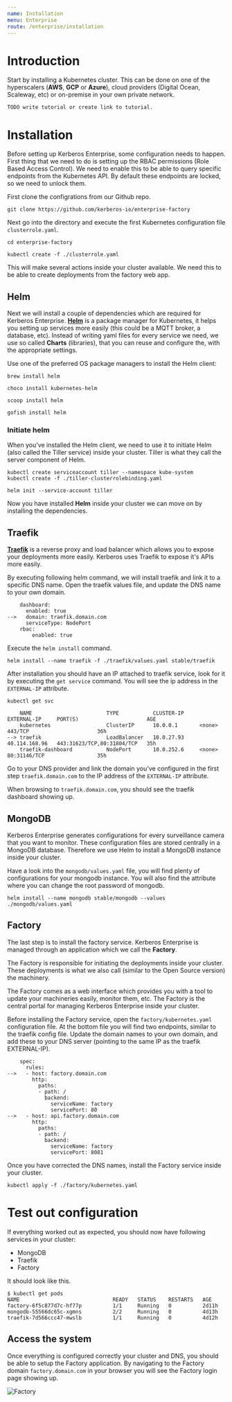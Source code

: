```yaml
---
name: Installation
menu: Enterprise
route: /enterprise/installation
---
```



# Introduction

Start by installing a Kubernetes cluster. This can be done on one of the hyperscalers (**AWS**, **GCP** or **Azure**),
cloud providers (Digital Ocean, Scaleway, etc) or on-premise in your own private network.

    TODO write tutorial or create link to tutorial.

# Installation

Before setting up Kerberos Enterprise, some configuration needs to happen. First thing that we need to do is setting up the RBAC permissions (Role Based Access Control). We need to enable this to be able to query specific endpoints from the Kubernetes API. By default these endpoints are locked, so we need to unlock them.

First clone the configrations from our Github repo.

    git clone https://github.com/kerberos-io/enterprise-factory

Next go into the directory and execute the first Kubernetes configuration file `clusterrole.yaml`.

    cd enterprise-factory

    kubectl create -f ./clusterrole.yaml

This will make several actions inside your cluster available. We need this to be able to create deployments from the factory web app.

## Helm

Next we will install a couple of dependencies which are required for Kerberos Enterprise. [**Helm**](https://helm.sh/) is a package manager for Kubernetes, it helps you setting up services more easily (this could be a MQTT broker, a database, etc).
Instead of writing yaml files for every service we need, we use so called **Charts** (libraries), that you can reuse and configure the,
with the appropriate settings.

Use one of the preferred OS package managers to install the Helm client:

    brew install helm

    choco install kubernetes-helm

    scoop install helm

    gofish install helm

### Initiate helm

When you've installed the Helm client, we need to use it to initiate Helm (also called the Tiller service) inside your cluster.
Tiller is what they call the server component of Helm.

    kubectl create serviceaccount tiller --namespace kube-system
    kubectl create -f ./tiller-clusterrolebinding.yaml

    helm init --service-account tiller

Now you have installed **Helm** inside your cluster we can move on by installing the dependencies.

## Traefik

[**Traefik**](https://containo.us/traefik/) is a reverse proxy and load balancer which allows you to
expose your deployments more easily. Kerberos uses Traefik to expose it's APIs more easily.

By executing following helm command, we will install traefik and link it to a specific DNS name. Open the traefik values file, and update the DNS name to your own domain.

        dashboard:
          enabled: true
    -->   domain: traefik.domain.com
          serviceType: NodePort
        rbac:
            enabled: true

Execute the `helm install` command.

    helm install --name traefik -f ./traefik/values.yaml stable/traefik

After installation you should have an IP attached to traefik service, look for it by executing the `get service` command. You will see the ip address in the `EXTERNAL-IP` attribute.

    kubectl get svc

        NAME                        TYPE           CLUSTER-IP     EXTERNAL-IP     PORT(S)                      AGE
        kubernetes                  ClusterIP      10.0.0.1       <none>          443/TCP                      36h
    --> traefik                     LoadBalancer   10.0.27.93     40.114.168.96   443:31623/TCP,80:31804/TCP   35h
        traefik-dashboard           NodePort       10.0.252.6     <none>          80:31146/TCP                 35h

Go to your DNS provider and link the domain you've configured in the first step `traefik.domain.com` to the IP address of the `EXTERNAL-IP` attribute.

When browsing to `traefik.domain.com`, you should see the traefik dashboard showing up.

## MongoDB

Kerberos Enterprise generates configurations for every surveillance camera that you want to monitor. These configuration files
are stored centrally in a MongoDB database. Therefore we use Helm to install a MongoDB instance inside your cluster.

Have a look into the `mongodb/values.yaml` file, you will find plenty of configurations for your mongodb instance. You will also find the attribute where you can change the root password of mongodb.

    helm install --name mongodb stable/mongodb --values ./mongodb/values.yaml


## Factory

The last step is to install the factory service. Kerberos Enterprise is managed through an application which we call the **Factory**.

The Factory is responsible for initiating
the deployments inside your cluster. These deployments is what we also call (similar to the Open Source version) the machinery.

The Factory comes as a web interface which provides you with a tool to update your machineries easily, monitor them, etc. The Factory is the central portal for managing Kerberos Enterprise inside your cluster.

Before installing the Factory service, open the `factory/kubernetes.yaml` configuration file. At the bottom file you will find two endpoints, similar to the traefik config file. Update the domain names to your own domain, and add these to your DNS server (pointing to the same IP as the traefik EXTERNAL-IP).

        spec:
          rules:
    -->   - host: factory.domain.com
            http:
              paths:
              - path: /
                backend:
                  serviceName: factory
                  servicePort: 80
    -->   - host: api.factory.domain.com
            http:
              paths:
              - path: /
                backend:
                  serviceName: factory
                  servicePort: 8081

Once you have corrected the DNS names, install the Factory service inside your cluster.

    kubectl apply -f ./factory/kubernetes.yaml


# Test out configuration

If everything worked out as expected, you should now have following services in your cluster:

  - MongoDB
  - Traefik
  - Factory

It should look like this.

    $ kubectl get pods
    NAME                              READY   STATUS    RESTARTS   AGE
    factory-6f5c877d7c-hf77p          1/1     Running   0          2d11h
    mongodb-55566dc65c-xgmns          2/2     Running   0          4d13h
    traefik-7d566ccc47-mwslb          1/1     Running   0          4d12h

## Access the system

Once everything is configured correctly your cluster and DNS, you should be able to setup the Factory application. By navigating to the Factory domain `factory.domain.com` in your browser you will see the Factory login page showing up.

![Factory](../../public/images/factory/kerberos-factory-loginpage.png)
